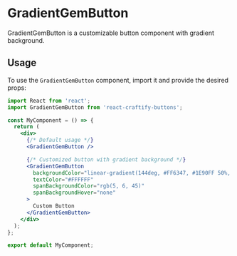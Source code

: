 
<Meta title="Buttons/GradientGemButton" component={GradientGemButton} />

# GradientGemButton

GradientGemButton is a customizable button component with gradient background.

## Usage

To use the `GradientGemButton` component, import it and provide the desired props:

```jsx
import React from 'react';
import GradientGemButton from 'react-craftify-buttons';

const MyComponent = () => {
  return (
    <div>
      {/* Default usage */}
      <GradientGemButton />

      {/* Customized button with gradient background */}
      <GradientGemButton
        backgroundColor="linear-gradient(144deg, #FF6347, #1E90FF 50%, #32CD32)"
        textColor="#FFFFFF"
        spanBackgroundColor="rgb(5, 6, 45)"
        spanBackgroundHover="none"
      >
        Custom Button
      </GradientGemButton>
    </div>
  );
};

export default MyComponent;
